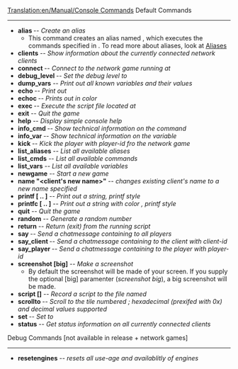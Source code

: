[[Translation:en/Manual/Console Commands]]
Default Commands
----
* '''alias <name> <command>''' -- ''Create an alias''
**This command creates an alias named <name>, which executes the commands specified in <command>. To read more about aliases, look at [[en/Manual/Console Aliases|Aliases]]
* '''clients''' -- ''Show information about the currently connected network clients''
* '''connect <server>''' -- ''Connect to the network game running at <server>''
* '''debug_level <level>''' -- ''Set the debug level to <level>''
* '''dump_vars''' -- ''Print out all known variables and their values''
* '''echo <text>''' -- ''Print out <text>''
* '''echoc <color> <text>''' -- ''Prints out <text> in color <color>''
* '''exec <file>''' -- ''Execute the script file located at <file>''
* '''exit''' -- ''Quit the game''
* '''help''' -- ''Display simple console help''
* '''info_cmd <command>''' -- ''Show technical information on the command <command>''
* '''info_var <variable>''' -- ''Show technical information on the variable <variable>''
* '''kick <player>''' -- ''Kick the player with player-id <player> fro the network game''
* '''list_aliases''' -- ''List all available aliases''
* '''list_cmds''' -- ''List all available commands''
* '''list_vars''' -- ''List all available variables''
* '''newgame''' -- ''Start a new game''
* '''name "<client's new name>"''' -- ''changes existing client's name to a new name specified''
* '''printf <format> [<arg_1> .. <arg_n>]''' -- ''Print out a string, printf style''
* '''printfc <color> <format> [<arg_1> .. <arg_n>]''' -- ''Print out a string with color <color>, printf style''
* '''quit''' -- ''Quit the game''
* '''random''' -- ''Generate a random number''
* '''return''' -- ''Return (exit) from the running script''
* '''say <text>''' -- ''Send a chatmessage containing <text> to all players''
* '''say_client <client> <text>''' -- ''Send a chatmessage containing <text> to the client with client-id <client>''
* '''say_player <player> <text>''' -- ''Send a chatmessage containing <text> to the player with player-id <player>''
* '''screenshot [big]''' -- ''Make a screenshot''
**By default the screenshot will be made of your screen. If you supply the optional [big] paramenter (''screenshot big''), a big screenshot will be made.
* '''script [<file>]''' -- ''Record a script to the file named <file>''
* '''scrollto <tile>''' -- ''Scroll to the tile numbered <tile>; hexadecimal (prexifed with 0x) and decimal values supported''
* '''set <setting> <value>''' -- ''Set <setting> to <value>''
* '''status''' -- ''Get status information on all currently connected clients''


Debug Commands [not available in release + network games]
----
* '''resetengines''' -- ''resets all use-age and availablitly of engines''